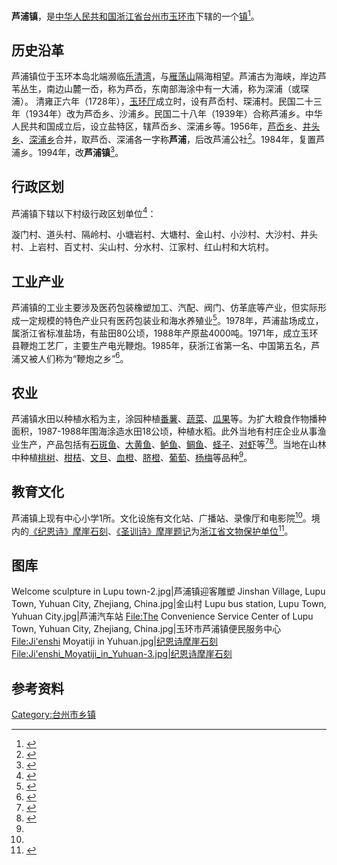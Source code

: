 {{otheruse|芦浦镇 (苍南县)}}
{{中国乡级行政区
|行政区全称           = 芦浦镇
|景观照片文件名       = Location of Lupu Town in Yuhuan City.png
|景观照片大小         = 240px
|景观照片描述         = 
|汉语拼音             = 
|地名出处             =
|位置图文件名         = 
|位置图描述           = 
|自定义图片           = 
<!--以下内容将显示在“概览”栏-->
|上级行政区           = [[玉环市|玉环市]]
|行政区类别           = [[乡级行政区|乡级行政区]]
|行政区划代码         = 33 10 83 106 000<ref name="adminref1">{{PRC admin/ref sgc|{{PRC admin/parent|33/10/83/106/000}}}}</ref>
|行政区划             = 15个<ref name="adminref2">{{PRC admin/ref sgc|33/10/83/106/000}}</ref>
|村委会               = 15个<ref name="adminref2" />
|居委会               = 0个<ref name="adminref2" />
|建置时间             = 
|领导名称             = 
|领导职位2            = 党委书记
|领导名称2            = 
|政府驻地             = 
|毗邻行政区           = 
<!--以下内容将显示在“地理、人口、经济”栏-->
|地理坐标             = {{coord|28.19449|N|121.24217|E}}
|总面积               =
|总人口               = 
|总人口年份           =
|邮政编码             = 
|电话区号             = 576
|官方网站             = http://www.yuhuan.gov.cn
|网站名称             = 中国玉环 (玉环市政府网站)
}}
'''芦浦镇'''，是[[中华人民共和国|中华人民共和国]][[浙江省|浙江省]][[台州市|台州市]][[玉环市|玉环市]]下辖的一个[[行政建制镇|镇]]<ref>{{PRC admin/ref sgc|{{PRC admin/parent|33/10/83/106/000}}}}</ref>。

==历史沿革 ==
芦浦镇位于玉环本岛北端濒临[[乐清湾|乐清湾]]，与[[雁荡山|雁荡山]]隔海相望。芦浦古为海峡，岸边芦苇丛生，南边山麓一岙，称为芦岙，东南部海涂中有一大浦，称为深浦（或琛浦）。
清雍正六年（1728年），[[玉环厅|玉环厅]]成立时，设有芦岙村、琛浦村。民国二十三年（1934年）改为芦岙乡、沙浦乡。民国二十八年（1939年）合称芦浦乡。中华人民共和国成立后，设立盐特区，辖芦岙乡、深浦乡等。1956年，[[芦岙乡|芦岙乡]]、[[井头乡|井头乡]]、[[深浦乡|深浦乡]]合并，取芦岙、深浦各一字称'''芦浦'''，后改芦浦公社<ref>{{Cite book|title=浙江省乡镇街道年鉴 2002|last=王志邦主编《浙江省乡镇街道年鉴》编辑委员会编|first=|publisher=北京：方志出版社|year=2002|isbn=7-80122-842-1|location=|pages=314}}</ref>。1984年，复置芦浦乡。1994年，改'''芦浦镇'''<ref>{{Cite book|title=中华人民共和国地名大词典 第1卷|last=崔乃夫主编|first=|publisher=北京：商务印书馆|year=1998.01|isbn=7-100-01836-6|location=|pages=1842}}</ref>。

== 行政区划 ==
芦浦镇下辖以下村级行政区划单位<ref>{{PRC admin/ref sgc|33/10/83/106/000}}</ref>：

漩门村、道头村、隔岭村、小塘岩村、大塘村、金山村、小沙村、大沙村、井头村、上岩村、百丈村、尖山村、分水村、江家村、红山村和大坑村。

== 工业产业 ==
芦浦镇的工业主要涉及医药包装橡塑加工、汽配、阀门、仿革底等产业，但实际形成一定规模的特色产业只有医药包装业和海水养殖业<ref>{{Cite book|title=玉环现象：从海岛小县到经济强县的跨越发展|last=吕振兴主编|first=|publisher=杭州：浙江人民出版社|year=2008.12|isbn=978-7-213-03934-8|location=|pages=206-208}}</ref>。1978年，芦浦盐场成立，属浙江省标准盐场，有盐田80公顷，1988年产原盐4000吨。1971年，成立玉环县鞭炮工艺厂，主要生产电光鞭炮。1985年，获浙江省第一名、中国第五名，芦浦又被人们称为“鞭炮之乡”<ref name=f1>{{Cite book|title=中国城镇 浙江卷|last=《中国城镇·浙江卷》编辑委员会编；李家鸿主编；杨斌辉副主编|first=|publisher=北京：[[中国城市出版社|中国城市出版社]]|year=1991.12|isbn=7-5074-0607-5|location=|pages=558-559}}</ref>。

== 农业 ==
芦浦镇水田以种植水稻为主，涂园种植[[番薯|番薯]]、[[蔬菜|蔬菜]]、[[瓜果|瓜果]]等。为扩大粮食作物播种面积，1987-1988年围海涂造水田18公顷，种植水稻。此外当地有村庄企业从事渔业生产，产品包括有[[石斑鱼|石斑鱼]]、[[大黄鱼|大黄鱼]]、[[鲈鱼|鲈鱼]]、[[鲷鱼|鲷鱼]]、[[蛏子|蛏子]]、[[对虾|对虾]]等<ref>{{Cite book|title=浙江专业之乡 Homes of specialities in ZheJiang|last=浙江省人民政府农村工作办公室组编|first=|publisher=北京：[[中国农业科技出版社|中国农业科技出版社]]|year=1999.03|isbn=7-80119-675-9|location=|pages=168}}</ref><ref>{{Cite book|title=浙江省乡镇街道年鉴 2002|last=王志邦主编《浙江省乡镇街道年鉴》编辑委员会编|first=|publisher=北京：[[方志出版社|方志出版社]]|year=2002|isbn=7-80122-842-1|location=|pages=723-724}}</ref>。当地在山林中种植[[桃树|桃树]]、[[柑桔|柑桔]]、[[文旦|文旦]]、[[血橙|血橙]]、[[脐橙|脐橙]]、[[葡萄|葡萄]]、[[杨梅|杨梅]]等品种<ref name=f1 />。

== 教育文化 ==
芦浦镇上现有中心小学1所。文化设施有文化站、广播站、录像厅和电影院<ref name=f1 />。境内的[[《纪恩诗》摩崖石刻|《纪恩诗》摩崖石刻]]、[[《圣训诗》摩崖题记|《圣训诗》摩崖题记]]为[[浙江省文物保护单位|浙江省文物保护单位]]<ref>{{cite web | language =  | publisher = 浙江省人民政府 | title = 浙江省人民政府关于公布第七批省级文物保护单位的通知 | url = http://www.zj.gov.cn/art/2017/1/24/art_1582435_26041986.html | author =  | date = 2017-01-13 | accessdate = 2019-05-21 | archive-date = 2019-06-06 | archive-url = https://web.archive.org/web/20190606042740/http://www.zj.gov.cn/art/2017/1/24/art_1582435_26041986.html | dead-url = no }}</ref>。

==图库 ==
<gallery mode="packed-overlay" heights="150">
Welcome sculpture in Lupu town-2.jpg|芦浦镇迎客雕塑
Jinshan Village, Lupu Town, Yuhuan City, Zhejiang, China.jpg|金山村
Lupu bus station, Lupu Town, Yuhuan City.jpg|芦浦汽车站
File:The Convenience Service Center of Lupu Town, Yuhuan City, Zhejiang, China.jpg|玉环市芦浦镇便民服务中心
File:Ji'enshi Moyatiji in Yuhuan.jpg|[[纪恩诗摩崖石刻|纪恩诗摩崖石刻]]
File:Ji'enshi_Moyatiji_in_Yuhuan-3.jpg|纪恩诗摩崖石刻
</gallery>

== 参考资料 ==
{{reflist}}
{{浙江省玉环市行政区划}}
{{台州市行政区划}}
{{玉环市}}
[[Category:台州市乡镇|Category:台州市乡镇]]